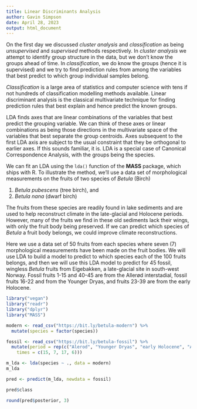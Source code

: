 ```yaml
---
title: Linear Discriminants Analysis
author: Gavin Simpson
date: April 28, 2023
output: html_document
---
```


On the first day we discussed *cluster analysis* and *classification* as being *unsupervised* and *supervised* methods respectively. In *cluster analysis* we attempt to identify group structure in the data, but we don't know the groups ahead of time. In *classification*, we do know the groups (hence it is supervised) and we try to find prediction rules from among the variables that best predict to which group individual samples belong.

*Classification* is a large area of statistics and computer science with tens if not hundreds of classification modelling methods available. Linear discriminant analysis is the classical multivariate technique for finding prediction rules that best explain and hence predict the known groups.

LDA finds axes that are linear combinations of the variables that best predict the grouping variable. We can think of these axes or linear combinations as being those directions in the multivariate space of the variables that best separate the group centroids. Axes subsequent to the first LDA axis are subject to the usual constraint that they be orthogonal to earlier axes. If this sounds familiar, it is. LDA is a special case of Canonical Correspondence Analysis, with the groups being the species.

We can fit an LDA using the `lda()` function of the **MASS** package, which ships with R. To illustrate the method, we'll use a data set of morphological measurements on the fruits of two species of *Betula* (Birch)

1. *Betula pubescens* (tree birch), and
2. *Betula nana* (dwarf birch)

The fruits from these species are readily found in lake sediments and are used to help reconstruct climate in the late-glacial and Holocene periods. However, many of the fruits we find in these old sediments lack their wings, with only the fruit body being preserved. If we can predict which species of *Betula* a fruit body belongs, we could improve climate reconstructions.

Here we use a data set of 50 fruits from each species where seven (7) morphological measurements have been made on the fruit bodies. We will use LDA to build a model to predict to which species each of the 100 fruits belongs, and then we will use this LDA model to predict for 45 fossil, wingless *Betula* fruits from Eigebakken, a late-glacial site in south-west Norway. Fossil fruits 1-15 and 40-45 are from the Allerød interstadial, fossil fruits 16-22 and from the Younger Dryas, and fruits 23-39 are from the early Holocene.

```r
library("vegan")
library("readr")
library("dplyr")
library("MASS")

modern <- read_csv("https://bit.ly/betula-modern") %>%
  mutate(species = factor(species))

fossil <- read_csv("https://bit.ly/betula-fossil") %>%
  mutate(period = rep(c("Alerod", "Younger Dryas", "early Holocene", "Alerod"),
    times = c(15, 7, 17, 6)))
```

```r
m_lda <- lda(species ~ ., data = modern)
m_lda
```

```r
pred <- predict(m_lda, newdata = fossil)

pred$class

round(pred$posterior, 3)
```
